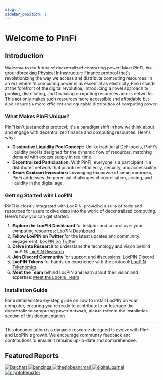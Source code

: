 ```yaml
---
slug: /
sidebar_position: 1
---
```


# Welcome to PinFi

## Introduction

Welcome to the future of decentralized computing power! Meet PinFi, the groundbreaking Physical Infrastructure Finance protocol that's revolutionizing the way we access and distribute computing resources. In an era where AI computing power is as essential as electricity, PinFi stands at the forefront of the digital revolution, introducing a novel approach to pooling, distributing, and financing computing resources across networks. This not only makes such resources more accessible and affordable but also ensures a more efficient and equitable distribution of computing power.

### What Makes PinFi Unique?

PinFi isn't just another protocol; it's a paradigm shift in how we think about and engage with decentralized finance and computing resources. Here's why:

- **Dissipative Liquidity Pool Concept:** Unlike traditional DeFi pools, PinFi's liquidity pool is designed for the dynamic flow of resources, matching demand with excess supply in real time.
- **Decentralized Participation:** With PinFi, everyone is a participant in a distributed network that prioritizes efficiency, security, and accessibility.
- **Smart Contract Innovation:** Leveraging the power of smart contracts, PinFi addresses the perennial challenges of coordination, pricing, and liquidity in the digital age.

### Getting Started with LooPIN

PinFi is closely integrated with LooPIN, providing a suite of tools and resources for users to dive deep into the world of decentralized computing. Here's how you can get started:

1. **Explore the LooPIN Dashboard** for insights and control over your computing resources: [LooPIN Dashboard](https://loopin.network/)
2. **Follow LooPIN on Twitter** for the latest updates and community engagement: [LooPIN on Twitter](https://x.com/loopin_network/)
3. **Delve into Research** to understand the technology and vision behind LooPIN: [LooPIN Research](https://loopin.network/research/)
4. **Join Discord Community** for support and discussions: [LooPIN Discord](https://discord.gg/loopin)
5. **LooPIN Tokens** for hands-on experience with the protocol: [LooPIN Tokenomics](/docs/tokenomics/)
6. **Meet the Team** behind LooPIN and learn about their vision and expertise: [Meet the LooPIN Team](https://loopro.ai/)

### Installation Guide

For a detailed step-by-step guide on how to install LooPIN on your computer, ensuring you're ready to contribute to or leverage the decentralized computing power network, please refer to the installation section of this documentation.

---

This documentation is a dynamic resource designed to evolve with PinFi and LooPIN's growth. We encourage community feedback and contributions to ensure it remains up-to-date and comprehensive.

## Featured Reports


<div style={{ display: 'flex', justifyContent: 'space-around', alignItems: 'center', flexWrap: 'wrap' }}>
    <a href="https://www.barchart.com/story/news/28366100/loopin-revolutionizes-gpu-sharing-with-pinfi-protocol-for-ai-computing" target="_blank" rel="noopener noreferrer" style={{ display: 'flex', alignItems: 'center', margin: '10px', textDecoration: 'none', color: 'inherit' }}>
        <img src={barchart} alt="Barchart" style={{ width: '150px', marginRight: '5px' }} />
    </a>
    <a href="https://www.benzinga.com/content/40687808/loopin-revolutionizes-gpu-sharing-with-pinfi-protocol-for-ai-computing" target="_blank" rel="noopener noreferrer" style={{ display: 'flex', alignItems: 'center', margin: '10px', textDecoration: 'none', color: 'inherit' }}>
        <img src={benzinga} alt="benzinga" style={{ width: '150px', marginRight: '5px' }} />
    </a>
    <a href="https://www.theglobeandmail.com/investing/markets/markets-news/Globe-PR-Wire/28339298/loopin-revolutionizes-gpu-sharing-with-pinfi-protocol-for-ai-computing/" target="_blank" rel="noopener noreferrer" style={{ display: 'flex', alignItems: 'center', margin: '10px', textDecoration: 'none', color: 'inherit' }}>
        <img src={theglobeandmail} alt="theglobeandmail" style={{ width: '150px', marginRight: '5px' }} />
    </a>
    <a href="https://www.digitaljournal.com/pr/news/binary-news-network/loopin-revolutionizes-gpu-sharing-pinfi-1796577597.html" target="_blank" rel="noopener noreferrer" style={{ display: 'flex', alignItems: 'center', margin: '10px', textDecoration: 'none', color: 'inherit' }}>
        <img src={digitalJournal} alt="digitalJournal" style={{ width: '150px', marginRight: '5px' }} />
    </a>
    <a href="https://www.crypto-reporter.com/press-releases/pinfi-revolutionizing-decentralized-computing-power-with-loopin-network-74065/" target="_blank" rel="noopener noreferrer" style={{ display: 'flex', alignItems: 'center', margin: '10px', textDecoration: 'none', color: 'inherit' }}>
        <img src={cryptoReporter} alt="cryptoReporter" style={{ width: '150px', marginRight: '5px' }} />
    </a>
</div>
